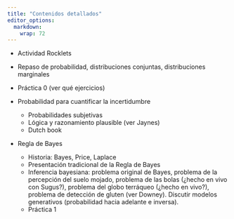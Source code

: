 ```yaml
---
title: "Contenidos detallados"
editor_options: 
  markdown: 
    wrap: 72
---
```


-   Actividad Rocklets

-   Repaso de probabilidad, distribuciones conjuntas, distribuciones marginales
-   Práctica 0 (ver qué ejercicios)

-   Probabilidad para cuantificar la incertidumbre
    + Probabilidades subjetivas
    + Lógica y razonamiento plausible (ver Jaynes)
    + Dutch book
    
-   Regla de Bayes
    + Historia: Bayes, Price, Laplace
    + Presentación tradicional de la Regla de Bayes
    + Inferencia bayesiana: problema original de Bayes, problema de la percepción del suelo mojado, problema de las bolas (¿hecho en vivo con Sugus?), problema del globo terráqueo (¿hecho en vivo?), problema de detección de gluten (ver Downey). Discutir modelos generativos (probabilidad hacia adelante e inversa).
    + Práctica 1 
